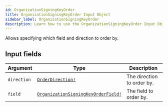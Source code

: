 ```yaml
---
id: OrganizationSigningKeyOrder
title: OrganizationSigningKeyOrder Input Object
sidebar_label: OrganizationSigningKeyOrder
description: Learn how to use the OrganizationSigningKeyOrder Input Object for Prismatic's API.
---
```


Allows specifying which field and direction to order by.

## Input fields

| Argument    | Type                                                                                        | Description                |
| ----------- | ------------------------------------------------------------------------------------------- | -------------------------- |
| `direction` | [`OrderDirection!`](api/schema/enum/OrderDirection.mdx)                                     | The direction to order by. |
| `field`     | [`OrganizationSigningKeyOrderField!`](api/schema/enum/OrganizationSigningKeyOrderField.mdx) | The field to order by.     |

